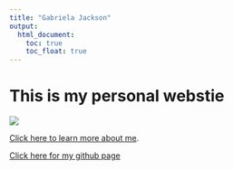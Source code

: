 ```yaml
---
title: "Gabriela Jackson"
output: 
  html_document:
    toc: true
    toc_float: true
---
```


# This is my personal webstie


![](images/IMG_7327.jpg)

[Click here to learn more about me](about.html).


[Click here for my github page](https://github.com/glj2117) 




